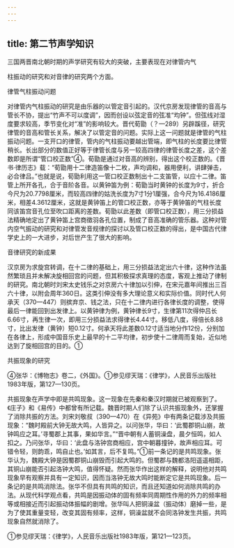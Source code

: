 ```yaml
---
---
---
```

title: 第二节声学知识
---



三国两晋南北朝时期的声学研究有较大的突破，主要表现在对律管内气

柱振动的研究和对音律的研究两个方面。

律管气柱振动问题

对律管内气柱振动的研究是由乐器的以管定音引起的。汉代京房发现律管的音高与管长不协，提出“竹声不可以度调”，因而创设以弦定音的弦准“均钟”。但弦线对湿度要求较高，季节变化对“准”的影响较大。晋代荀勖（？—289）另辟蹊径，研究律管的音高和管长关系，解决了以管定音的问题。实际上这一问题就是律管的气柱振动问题。一支开口的律管，管内的气柱振动要越出管端，即气柱的长度要比律管稍长。长出部分的数值正好等于律管长度与另一较高四律的律管长度之差，这个差数即是所谓“管口校正数”④。荀勖是通过对音高的辨别，得出这个校正数的。《晋书·律历志》载：“荀勖用十二律造笛像十二枚，声均调和，器用便利，讲肆弹击，必合律吕。”也就是说，荀勖利用这一管口校正数制出十二支笛管，以应十二律。笛管上所开各孔，合于音阶各音。以黄钟笛为例：荀勖当时黄钟的长度为9寸，折合今尺为20.7798厘米，而较高四律的姑洗长度为7寸1分1厘强，合今尺为16.4186厘米，相差4.3612厘米，这就是黄钟笛上的管口校正数，亦等于黄钟笛的气柱长度同该笛宫音孔位至吹口距离的差数。荀勖以此差数（即管口校正数），用三分损益法精确地定出了黄钟笛上宫商徵羽各孔位置，制成了音高准确的管乐器。这种对管内空气振动的研究和对律管发音规律的探讨以及管口校正数的得出，是中国古代律学史上的一大进步，对后世产生了很大的影响。

音律研究的新成果

汉京房为求旋宫转调，在十二律的基础上，用三分损益法定出六十律，这种作法虽然繁琐且并未解决旋相回宫的问题，但其积极探求真理的态度，客观上推动了律制的研究。南北朝时刘宋太史钱乐之对京房六十律加以引伸，在宋元嘉年间推出三百六十律，以附会周年360日。这类引伸没有多大理论意义和实际价值。同时代人何承天（370—447）则摈弃京、钱之法，只在十二律内进行各律长度的调整，使得最后一律能回到出发律上。以黄钟律为例，黄钟律长9寸，生律第11次得仲吕长6.66寸，再生律一次，即用三分损益法求得律长4.44寸。移低八度，得倍长8.88寸，比出发律（黄钟）短0.12寸。何承天将此差数0.12寸适当地分作12份，分别加在各律上，形成中国音乐史上最早的十二平均律，初步使十二律周而复始，近似地达到了旋相回宫的目的。①

共振现象的研究

④张华：《博物志》卷二，《外国》。①参见缪天瑞：《律学》，人民音乐出版社1983年版，第127—130页。

共振现象在声学中即是共鸣现象。这一现象在先秦和秦汉时期就已被观察到了。《庄子》和《易传》中都曾有所记载。魏晋时期人们除了认识共振现象外，还掌握了消除共振的方法。刘宋刘敬叔（390—470）在《异苑》中有两条记载涉及共振现象：“魏时殿前大钟无故大鸣，人皆异之。以问张华，华曰：‘此蜀郡铜山崩，故钟鸣应之耳。’寻蜀郡上其事，果如华言。”“晋中朝有人蓄铜澡盘，晨夕恒鸣，如人扣之。乃问张华，华曰：‘此盘与洛钟宫商相应，宫中朝暮撞钟，故声相应耳。可错令轻，则韵乖，鸣自止也。’如其言，后不复鸣。”①前一条记的是共鸣现象。张华认为，魏殿大钟是因蜀郡铜山崩毁而引起大鸣的。但蜀郡与魏都洛阳遥遥相距，其铜山崩能否引起洛钟大鸣，值得怀疑。然而张华作出这样的解释，说明他对共鸣现象早有观察并具有一定知识，因而当洛钟无故大鸣时能断定它是共鸣现象。后一条记的是共鸣消除法。张华不但具有共鸣的知识，而且还知道如何消除共鸣的办法。从现代科学观点看，共鸣是因振动体的固有频率同周期性作用的外力的频率相等或相接近而引起振动体振幅的剧增。张华叫人把铜澡盆（振动体）磨掉一些，是为了使其重量变轻，改变其固有频率，这样，铜澡盆就不会同洛钟发生共振，共鸣现象自然就消除了。

①参见缪天瑞：《律学》，人民音乐出版社1983年版，第121—123页。